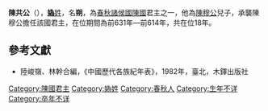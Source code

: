 '''陳共公'''（{{bd|？||前614年||}}），[[妫姓|'''媯'''姓]]，名'''朔'''，為[[春秋时期|春秋]][[諸侯國|諸侯國]][[陳國|陳國]]君主之一，他為[[陳穆公|陳穆公]]兒子，承襲陳穆公擔任該國君主，在位期間為前631年—前614年，共在位18年。

==參考文獻==
*陸峻嶺、林幹合編，《中國歷代各族紀年表》，1982年，臺北，木鐸出版社
{{start box}}
{{s-before|[[陳穆公|陳穆公]]}}
{{s-title|[[春秋时期|春秋]][[陳國|陳國]]君主|在位期間前631年—前614年，共在位18年}}
{{s-after|[[陳靈公|陳靈公]]}}
{{end box}}
{{陈国君主}}

[[Category:陳國君主|Category:陳國君主]]
[[Category:媯姓|Category:媯姓]]
[[Category:春秋人|Category:春秋人]]
[[Category:生年不详|Category:生年不详]]
[[Category:卒年不详|Category:卒年不详]]